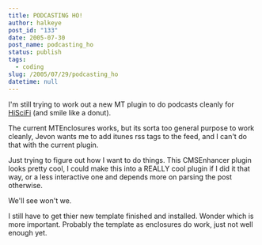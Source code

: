 ```yaml
---
title: PODCASTING HO!
author: halkeye
post_id: "133"
date: 2005-07-30
post_name: podcasting_ho
status: publish
tags:
  - coding
slug: /2005/07/29/podcasting_ho
datetime: null
---
```


I'm still trying to work out a new MT plugin to do podcasts cleanly for [HiSciFi](https://www.hiscifi.com/archives/2005/07/shows_are_up_1.html) (and smile like a donut).  

The current MTEnclosures works, but its sorta too general purpose to work cleanly, Jevon wants me to add itunes rss tags to the feed, and I can't do that with the current plugin.

Just trying to figure out how I want to do things. This CMSEnhancer plugin looks pretty cool, I could make this into a REALLY cool plugin if I did it that way, or a less interactive one and depends more on parsing the post otherwise.

We'll see won't we.

I still have to get thier new template finished and installed. Wonder which is more important. Probably the template as enclosures do work, just not well enough yet.

